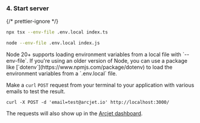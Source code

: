 
### 4. Start server

{/* prettier-ignore */}
<SelectableContent client:load syncKey="language" frameworkSwitcher>
  <div slot="TS" slotIdx="1">

```sh
npx tsx --env-file .env.local index.ts
```

  </div>
  <div slot="JS" slotIdx="2">

```sh
node --env-file .env.local index.js
```

  </div>
</SelectableContent>

<Aside type="note" title="env files">
  Node 20+ supports loading environment variables from a local file with
  `--env-file`. If you're using an older version of Node, you can use a package
  like [`dotenv`](https://www.npmjs.com/package/dotenv) to load the environment
  variables from a `.env.local` file.
</Aside>

Make a `curl` `POST` request from your terminal to your application with various
emails to test the result.

```shell
curl -X POST -d 'email=test@arcjet.io' http://localhost:3000/
```

The requests will also show up in the [Arcjet
dashboard](https://app.arcjet.com).
